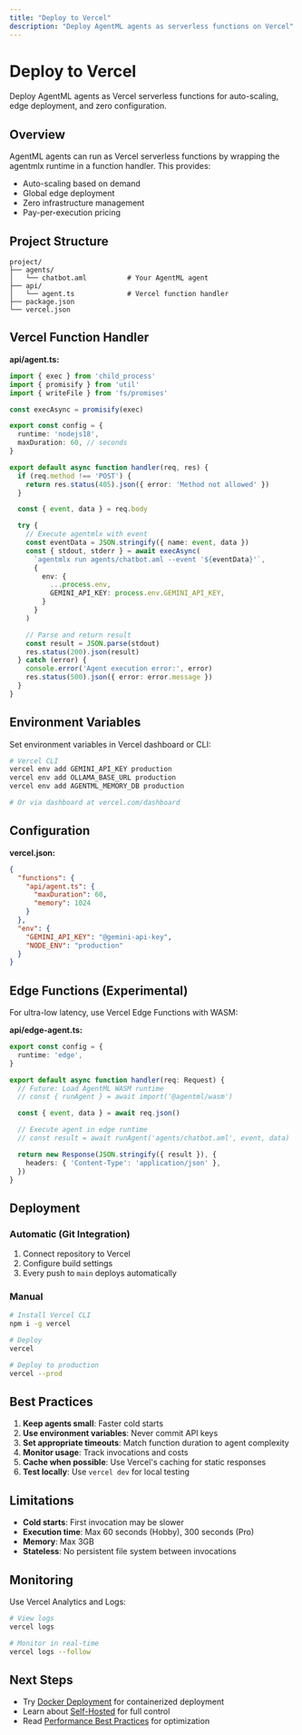 ```yaml
---
title: "Deploy to Vercel"
description: "Deploy AgentML agents as serverless functions on Vercel"
---
```


# Deploy to Vercel

Deploy AgentML agents as Vercel serverless functions for auto-scaling, edge deployment, and zero configuration.

## Overview

AgentML agents can run as Vercel serverless functions by wrapping the agentmlx runtime in a function handler. This provides:
- Auto-scaling based on demand
- Global edge deployment
- Zero infrastructure management
- Pay-per-execution pricing

## Project Structure

```
project/
├── agents/
│   └── chatbot.aml          # Your AgentML agent
├── api/
│   └── agent.ts             # Vercel function handler
├── package.json
└── vercel.json
```

## Vercel Function Handler

**api/agent.ts:**
```typescript
import { exec } from 'child_process'
import { promisify } from 'util'
import { writeFile } from 'fs/promises'

const execAsync = promisify(exec)

export const config = {
  runtime: 'nodejs18',
  maxDuration: 60, // seconds
}

export default async function handler(req, res) {
  if (req.method !== 'POST') {
    return res.status(405).json({ error: 'Method not allowed' })
  }

  const { event, data } = req.body

  try {
    // Execute agentmlx with event
    const eventData = JSON.stringify({ name: event, data })
    const { stdout, stderr } = await execAsync(
      `agentmlx run agents/chatbot.aml --event '${eventData}'`,
      {
        env: {
          ...process.env,
          GEMINI_API_KEY: process.env.GEMINI_API_KEY,
        }
      }
    )

    // Parse and return result
    const result = JSON.parse(stdout)
    res.status(200).json(result)
  } catch (error) {
    console.error('Agent execution error:', error)
    res.status(500).json({ error: error.message })
  }
}
```

## Environment Variables

Set environment variables in Vercel dashboard or CLI:

```bash
# Vercel CLI
vercel env add GEMINI_API_KEY production
vercel env add OLLAMA_BASE_URL production
vercel env add AGENTML_MEMORY_DB production

# Or via dashboard at vercel.com/dashboard
```

## Configuration

**vercel.json:**
```json
{
  "functions": {
    "api/agent.ts": {
      "maxDuration": 60,
      "memory": 1024
    }
  },
  "env": {
    "GEMINI_API_KEY": "@gemini-api-key",
    "NODE_ENV": "production"
  }
}
```

## Edge Functions (Experimental)

For ultra-low latency, use Vercel Edge Functions with WASM:

**api/edge-agent.ts:**
```typescript
export const config = {
  runtime: 'edge',
}

export default async function handler(req: Request) {
  // Future: Load AgentML WASM runtime
  // const { runAgent } = await import('@agentml/wasm')

  const { event, data } = await req.json()

  // Execute agent in edge runtime
  // const result = await runAgent('agents/chatbot.aml', event, data)

  return new Response(JSON.stringify({ result }), {
    headers: { 'Content-Type': 'application/json' },
  })
}
```

## Deployment

### Automatic (Git Integration)

1. Connect repository to Vercel
2. Configure build settings
3. Every push to `main` deploys automatically

### Manual

```bash
# Install Vercel CLI
npm i -g vercel

# Deploy
vercel

# Deploy to production
vercel --prod
```

## Best Practices

1. **Keep agents small**: Faster cold starts
2. **Use environment variables**: Never commit API keys
3. **Set appropriate timeouts**: Match function duration to agent complexity
4. **Monitor usage**: Track invocations and costs
5. **Cache when possible**: Use Vercel's caching for static responses
6. **Test locally**: Use `vercel dev` for local testing

## Limitations

- **Cold starts**: First invocation may be slower
- **Execution time**: Max 60 seconds (Hobby), 300 seconds (Pro)
- **Memory**: Max 3GB
- **Stateless**: No persistent file system between invocations

## Monitoring

Use Vercel Analytics and Logs:

```bash
# View logs
vercel logs

# Monitor in real-time
vercel logs --follow
```

## Next Steps

- Try [Docker Deployment](/deployment/docker) for containerized deployment
- Learn about [Self-Hosted](/deployment/self-hosted) for full control
- Read [Performance Best Practices](/best-practices/performance) for optimization
